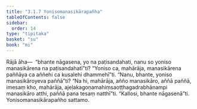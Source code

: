 ```yaml
---
title: "3.1.7 Yonisomanasikārapañha"
tableOfContents: false
sidebar:
  order: 14
type: "tipitaka"
basket: "su"
book: "mi"
---
```



<DynamicBreadcrumb />

<Division number="30" book="mi">

<Paragraph number="125" book="mi">
Rājā āha—  “bhante nāgasena, yo na paṭisandahati, nanu so yoniso manasikārena na paṭisandahatī”ti? “Yoniso ca, mahārāja, manasikārena paññāya ca aññehi ca kusalehi dhammehī”ti. “Nanu, bhante, yoniso manasikāroyeva paññā”ti? “Na hi, mahārāja, añño manasikāro, aññā paññā, imesaṃ kho, mahārāja, ajeḷakagoṇamahiṃsaoṭṭhagadrabhānampi manasikāro atthi, paññā pana tesaṃ natthī”ti.
</Paragraph>

<Paragraph number="126" book="mi">
“Kallosi, bhante nāgasenā”ti.

</Paragraph>
</Division>

<Paragraph number="127" type="center" book="mi">
Yonisomanasikārapañho sattamo.
</Paragraph>